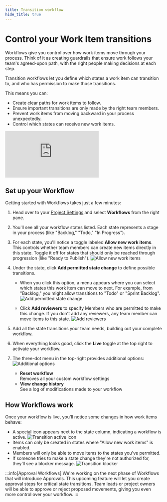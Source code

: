 ```yaml
---
title: Transition workflow
hide_title: true
---
```



<div className="tag-wrapper">
 <h1>Control your Work Item transitions</h1>
<Tags 
  tags={[ 
    { name: "Business", additionalClass: "business" }
  ]} 
 />
</div>

Workflows give you control over how work items move through your process. Think of it as creating guardrails that ensure work follows your team's agreed-upon path, with the right people making decisions at each step.

Transition workflows let you define which states a work item can transition to, and who has permission to make those transitions. 

This means you can:
- Create clear paths for work items to follow.
- Ensure important transitions are only made by the right team members.
- Prevent work items from moving backward in your process unexpectedly.
- Control which states can receive new work items.

<div style={{ position: "relative", paddingBottom: "calc(56.67989417989418% + 41px)", height: "0", width: "100%" }}>
    <iframe src="https://demo.arcade.software/F2dAIS5BLVXcbgWUCQgl?embed&embed_mobile=tab&embed_desktop=inline&show_copy_link=true" frameborder="0" loading="lazy" webkitallowfullscreen mozallowfullscreen allowfullscreen style={{ position: "absolute", top: "0", left: "0", width: "100%", height: "100%", colorScheme: "light"}} title="Set up your workspace">
    </iframe>
</div>

## Set up your Workflow
Getting started with Workflows takes just a few minutes:

1. Head over to your [Project Settings](https://docs.plane.so/core-concepts/projects/overview#project-settings) and select **Workflows** from the right pane.

2. You'll see all your workflow states listed. Each state represents a stage in your process (like "Backlog," "Todo," "In Progress").

3. For each state, you'll notice a toggle labeled **Allow new work items**. This controls whether team members can create new items directly in this state. Toggle it off for states that should only be reached through progression (like "Ready to Publish").
    ![Allow new work items](https://media.docs.plane.so/workflows/allow-new-work-items.webp#center)

4. Under the state, click **Add permitted state change** to define possible transitions.

    - When you click this option, a menu appears where you can select which states this work item can move to next. For example, from "Backlog," you might allow transitions to "Todo" or "Sprint Backlog".
        ![Add permitted state change](https://media.docs.plane.so/workflows/add-state-change.webp#center)

    - Click **Add reviewers** to specify Members who are permitted to make this change. If you don't add any reviewers, any team member can move items to this state.
        ![Add reviewers](https://media.docs.plane.so/workflows/add-reviewers.webp#center)

5. Add all the state transitions your team needs, building out your complete workflow.

6. When everything looks good, click the **Live** toggle at the top right to activate your workflow.

7. The three-dot menu in the top-right provides additional options:
    ![Additional options](https://media.docs.plane.so/workflows/additional-options.webp#center)

    - **Reset workflow**  
    Removes all your custom workflow settings
    - **View change history**   
    See a log of modifications made to your workflow


## How Workflows work
Once your workflow is live, you'll notice some changes in how work items behave:

- A special icon appears next to the state column, indicating a workflow is active.
    ![Transition active icon](https://media.docs.plane.so/workflows/transition-change-icon.webp#center)
- Items can only be created in states where "Allow new work items" is enabled.
- Members will only be able to move items to the states you've permitted.
- If someone tries to make a state change they're not authorized for, they'll see a blocker message.
    ![Transition blocker](https://media.docs.plane.so/workflows/transition-blocker.webp#center)

:::info[Approval Workflows]
We're working on the next phase of Workflows that will introduce Approvals. This upcoming feature will let you create approval steps for critical state transitions. Team leads or project owners will be able to approve or reject proposed movements, giving you even more control over your workflow.
:::